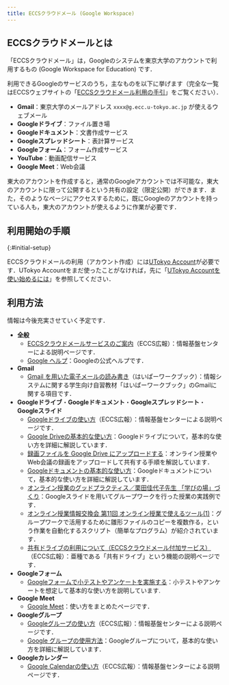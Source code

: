 ```yaml
---
title: ECCSクラウドメール (Google Workspace)
---
```


## ECCSクラウドメールとは

「ECCSクラウドメール」は，Googleのシステムを東京大学のアカウントで利用するもの (Google Workspace for Education) です．

利用できるGoogleのサービスのうち，主なものを以下に挙げます（完全な一覧はECCSウェブサイトの「[ECCSクラウドメール利用の手引](https://www.ecc.u-tokyo.ac.jp/announcement/2017/04/26_2495.html)」をご覧ください）．

- **Gmail**：東京大学のメールアドレス `xxxx@g.ecc.u-tokyo.ac.jp` が使えるウェブメール
- **Googleドライブ**：ファイル置き場
- **Googleドキュメント**：文書作成サービス
- **Googleスプレッドシート**：表計算サービス
- **Googleフォーム**：フォーム作成サービス
- **YouTube**：動画配信サービス
- **Google Meet**：Web会議

東大のアカウントを作成すると，通常のGoogleアカウントでは不可能な，東大のアカウントに限って公開するという共有の設定（限定公開）ができます．また，そのようなページにアクセスするために，既にGoogleのアカウントを持っている人も，東大のアカウントが使えるように作業が必要です．

## 利用開始の手順
{:#initial-setup}

ECCSクラウドメールの利用（アカウント作成）には[UTokyo Account](/utokyo_account/)が必要です．UTokyo Accountをまだ使ったことがなければ，先に「[UTokyo Accountを使い始めるには](/utokyo_account/#procedures)」を参照してください．

<Google />

## 利用方法

情報は今後充実させていく予定です．

- **全般**
    - [ECCSクラウドメールサービスのご案内](https://www.ecc.u-tokyo.ac.jp/announcement/2016/02/08_2116.html)（ECCS広報）：情報基盤センターによる説明ページです．
    - [Google ヘルプ](https://support.google.com/)：Googleの公式ヘルプです．
- **Gmail**
    - [Gmail を用いた電子メールの読み書き](https://hwb.ecc.u-tokyo.ac.jp/wp/literacy/email/gmail/)（はいぱーワークブック）：情報システムに関する学生向け自習教材「はいぱーワークブック」のGmailに関する項目です．
- **Googleドライブ**・**Googleドキュメント**・**Googleスプレッドシート**・**Googleスライド**
    - [Googleドライブの使い方](https://www.ecc.u-tokyo.ac.jp/announcement/2017/04/27_2503.html)（ECCS広報）：情報基盤センターによる説明ページです．
    - [Google Driveの基本的な使い方](/articles/google-drive/)：Googleドライブについて，基本的な使い方を詳細に解説しています．
    - [録画ファイルを Google Drive にアップロードする](/faculty_members/how/google/share_video)：オンライン授業やWeb会議の録画をアップロードして共有する手順を解説しています．
    - [Googleドキュメントの基本的な使い方](/articles/google-document/)：Googleドキュメントについて，基本的な使い方を詳細に解説しています．
    - [オンライン授業のグッドプラクティス／栗田佳代子先生 「学びの場」づくり](/good-practice/interview/kurita)：Googleスライドを用いてグループワークを行った授業の実践例です．
    - [オンライン授業情報交換会 第11回 オンライン授業で使えるツール(1)](/events/luncheon/2020-06-24/)：グループワークで活用するために雛形ファイルのコピーを複数作る，という作業を自動化するスクリプト（簡単なプログラム）が紹介されています．
    - [共有ドライブの利用について（ECCSクラウドメール付加サービス）](https://www.ecc.u-tokyo.ac.jp/announcement/2018/04/23_2794.html)（ECCS広報）：亜種である「共有ドライブ」という機能の説明ページです．
- **Googleフォーム**
    - [Googleフォームで小テストやアンケートを実施する](/articles/google-form/)：小テストやアンケートを想定して基本的な使い方を説明しています.
- **Google Meet**
    - [Google Meet](/meet/)：使い方をまとめたページです．
- **Googleグループ**
    - [Googleグループの使い方](https://www.ecc.u-tokyo.ac.jp/announcement/2017/04/27_2504.html)（ECCS広報）：情報基盤センターによる説明ページです．
    - [Google グループの使用方法](/articles/google-groups/)：Googleグループについて，基本的な使い方を詳細に解説しています．
- **Googleカレンダー**
    - [Google Calendarの使い方](https://www.ecc.u-tokyo.ac.jp/announcement/2017/04/27_2505.html)（ECCS広報）：情報基盤センターによる説明ページです．
